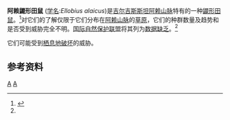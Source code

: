 {{Speciesbox
| taxon = Ellobius alaicus
| binomial_authority = Vorontsov, Liapounova ''et al.'', 1969
| status = DD | status_system = IUCN3.1
| status_ref = <ref name=iucn>{{IUCN2011.2|assessors=Tsytsulina, K.|year=2008|id=7653|title=Ellobius alaicus|downloaded=11 October 2014}}</ref>
}}
'''阿赖鼹形田鼠''' ([[学名|学名]]:''Ellobius alaicus'')是[[吉尔吉斯斯坦|吉尔吉斯斯坦]][[阿赖山脉|阿赖山脉]]特有的一种[[鼹形田鼠|鼹形田鼠]]。<ref name = MSW3>{{MSW3 Muroidea | id = 13000203 | page = 975}}</ref>对它们的了解仅限于它们分布在[[阿赖山脉|阿赖山脉]]的[[草原|草原]]，它们的种群数量及趋势和是否受到威胁完全不明。[[国际自然保护联盟|国际自然保护联盟]]将其列为[[数据缺乏|数据缺乏]]。<ref name=iucn/>

它们可能受到[[栖息地破坏|栖息地破坏]]的威胁。

==参考资料==
{{Reflist}}

{{啮齿目小作品}}

{{taxonbar}}
[[Category:_1969年描述的动物|A]]
[[Category:鼹形田鼠属|A]]